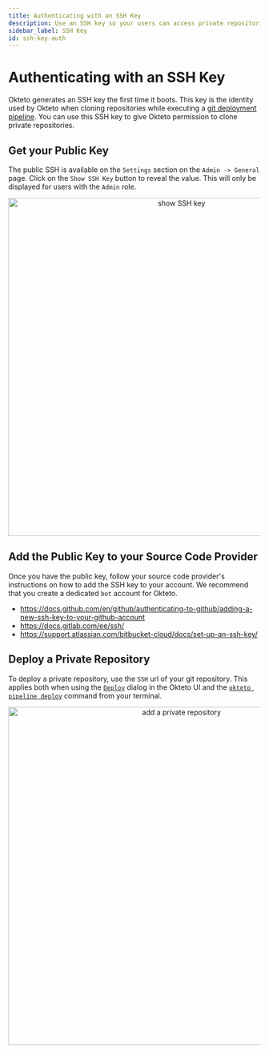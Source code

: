 ```yaml
---
title: Authenticating with an SSH Key
description: Use an SSH key so your users can access private repositories in their development environments
sidebar_label: SSH Key
id: ssh-key-auth
---
```



# Authenticating with an SSH Key  <TiersList tiers="Scale Enterprise Self-Hosted" />

Okteto generates an SSH key the first time it boots. This key is the identity used by Okteto when cloning repositories while executing a [git deployment pipeline](deploy/deploy-from-git.mdx). You can use this SSH key to give Okteto permission to clone private repositories.

## Get your Public Key

The public SSH is available on the `Settings` section on the `Admin -> General` page. Click on the `Show SSH Key` button to reveal the value. This will only be displayed for users with the `Admin` role.

<p align="center"><Image src="/docs/manage/private-repositories/images/private-repository-ssh-key-sidebar.png" alt="show SSH key" width="676" /></p>

## Add the Public Key to your Source Code Provider
Once you have the public key, follow your source code provider's instructions on how to add the SSH key to your account. We recommend that you create a dedicated `bot` account for Okteto.

- https://docs.github.com/en/github/authenticating-to-github/adding-a-new-ssh-key-to-your-github-account
- https://docs.gitlab.com/ee/ssh/
- https://support.atlassian.com/bitbucket-cloud/docs/set-up-an-ssh-key/

## Deploy a Private Repository

To deploy a private repository, use the `SSH` url of your git repository. This applies both when using the [`Deploy`](deploy/deploy-from-git.mdx) dialog in the Okteto UI and the [`okteto pipeline deploy`](reference/okteto-cli.mdx#deploy) command from your terminal.

<p align="center"><Image src="/docs/manage/private-repositories/images/private-repository.png" alt="add a private repository" width="676" /></p>